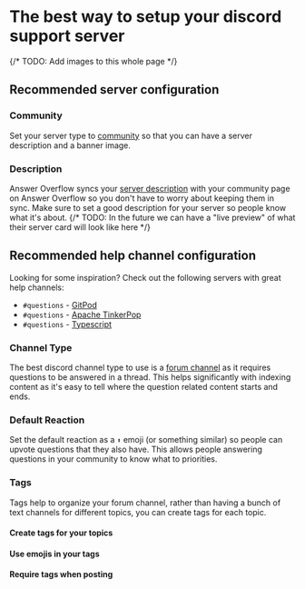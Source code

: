 # The best way to setup your discord support server

{/* TODO: Add images to this whole page */}

## Recommended server configuration

### Community

Set your server type to [community](https://support.discord.com/hc/en-us/articles/360047132851-Enabling-Your-Community-Server) so that you can have a server description and a banner image.

### Description

Answer Overflow syncs your [server description](https://www.howtogeek.com/739355/how-to-set-up-a-community-server-on-discord/) with your community page on Answer Overflow so you don't have to worry about keeping them in sync. Make sure to set a good description for your server so people know what it's about.
{/* TODO: In the future we can have a "live preview" of what their server card will look like here */}

## Recommended help channel configuration

Looking for some inspiration? Check out the following servers with great help channels:
- `#questions` - [GitPod](https://discord.gg/gitpod)
- `#questions` - [Apache TinkerPop](https://discord.gg/56PMgQB7X5)
- `#questions` - [Typescript](https://discord.gg/typescript)

### Channel Type

The best discord channel type to use is a [forum channel](https://support.discord.com/hc/en-us/articles/6208479917079-Forum-Channels-FAQ) as it requires questions to be answered in a thread. This helps significantly with indexing content as it's easy to tell where the question related content starts and ends.

### Default Reaction

Set the default reaction as a `⬆️` emoji (or something similar) so people can upvote questions that they also have. This allows people answering questions in your community to know what to priorities.

### Tags

Tags help to organize your forum channel, rather than having a bunch of text channels for different topics, you can create tags for each topic.

#### Create tags for your topics



#### Use emojis in your tags

#### Require tags when posting
